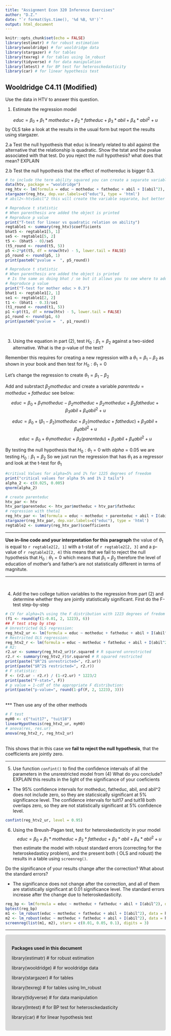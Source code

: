 ```yaml
---
title: "Assignment Econ 320 Inference Exercises"
author: "D.Z."
date: "`r format(Sys.time(), '%d %B, %Y')`"
output: html_document
---
```

```r
knitr::opts_chunk$set(echo = FALSE)
library(estimatr) # for robust estimation
library(wooldridge) # for wooldridge data
library(stargazer) # for tables 
library(texreg) # for tables using lm_robust
library(tidyverse) # for data manipulation
library(lmtest) # for BP test for heterosckedasticity
library(car) # for linear hypothesis test
```

## Wooldridge C4.11 (Modified) 


Use the data in HTV to answer this question. 

1. Estimate the regression model

$$ educ = \beta_0 + \beta_1 *motheduc + \beta_2 *fatheduc + \beta_3 *abil + \beta_4 *abil^2 + u$$
by OLS take a look at the results in the usual form but report the results using stargazer. 

2.a Test the null hypothesis that educ is linearly related to abil against the alternative that the relationship is quadratic. Show the tstat and the pvalue associated with that test. Do you reject the null hypothesis? what does that mean? EXPLAIN

2.b Test the null hypothesis that the effect of mothereduc is bigger 0.3. 

```r
# to include the term ability squared you can create a separate variable or even aesier use the I(function) in the lm command to add the term 
data(htv, package = "wooldridge")
reg_htv <- lm(formula = educ ~ motheduc + fatheduc + abil + I(abil^2), data = htv)
stargazer(reg_htv, dep.var.labels=c("educ"), type = 'html')
# abil2<-htv$abil^2 this will create the variable separate, but better to use I(abil^2)
```
```r
# Reproduce t statistic
# When parenthesis are added the object is printed
# Reproduce p value
print("T-test for linear vs quadratic relation on ability")
regtable1 <- summary(reg_htv)$coefficients
bhat5 <- regtable1[5, 1]
se5 <- regtable1[5, 2]
t5 <- (bhat5 - 0)/se5
(t5_round <- round(t5, 5))
p5 <-2*pt(t5, df = nrow(htv) - 5, lower.tail = FALSE)
p5_round <- round(p5, 1)
print(paste0("pvalue =  ", p5_round))

# Reproduce t statistic
# When parenthesis are added the object is printed
 # Is the same as doing bhat / se but it allows you to see where to add the value if different than zero 
# Reproduce p value
print("T-test for mother educ > 0.3")
bhat1 <- regtable1[2, 1]
se1 <- regtable1[2, 2]
t1 <- (bhat1 - 0.3)/se1
(t1_round <- round(t1, 5))
p1 <-pt(t1, df = nrow(htv) - 5, lower.tail = FALSE)
p1_round <- round(p1, 6)
print(paste0("pvalue =  ", p1_round))
```

<br>

3.  Using the equation in part (2), test $H_0: \beta_1=\beta_2$ against a two-sided alternative. What is the p-value of the test? 

Remember this requires for creating a new regression with a $\theta_1=\beta_1-\beta_2$ as shown in your book and then test for $H_0: \theta_1=0$

 Let's change the regression to create $\theta_1=\beta_1-\beta_2$ 

Add and subrstact $\beta_2 motheduc$ and create a variable $parentedu=motheduc+fatheduc$ see below: 

$$ educ = \beta_0 + \beta_1 motheduc - \beta_2 motheduc + \beta_2 motheduc+ \beta_2 fatheduc + \beta_3 abil + \beta_4 abil^2 + u$$

$$ educ = \beta_0 + (\beta_1 - \beta_2)   motheduc + \beta_2  (motheduc+fatheduc) + \beta_3 abil + \beta_4 abil^2 + u$$
$$ educ = \beta_0 + \theta_1   motheduc + \beta_2  (parentedu) + \beta_3 abil + \beta_4 abil^2 + u$$

By testing the null hypothesis that $H_0:\theta_1=0$ with $alpha=0.05$ we are testing $H_0: \beta_1=\beta_2$ So we just run the regression that has $\theta_1$ as a regressor and look at the t-test for $\theta_1$

```r
#critival Values for alpha=5% and 1% for 1225 degrees of freedom 
print("critical values for alpha 5% and 1% 2 tails")
alpha_2 <- c(0.025, 0.005)
qnorm(alpha_2)

# create parenteduc
htv_par <- htv
htv_par$parenteduc <- htv_par$motheduc + htv_par$fatheduc
# regression with theta1
reg_htv_par <- lm(formula = educ ~ motheduc + parenteduc + abil + I(abil^2), data = htv_par)
stargazer(reg_htv_par, dep.var.labels=c("educ"), type = 'html')
regtable2 <- summary(reg_htv_par)$coefficients
```

***
**Use in-line code and your interpretation for this paragraph** the value of $\theta_1$ is equal to `r regtable2[2, 1]` with a t-stat of `r regtable2[2, 3]` and a p-value of `r regtable2[2, 4]` this means that we fail to reject the null hypothesis that  $H_0:\theta_1=0$ which means that $\beta_1$ = $\beta_2$ therefore the level of education of mother's and father's are not statistically different in terms of magnitute. 

***
<br>

4. 	Add the two college tuition variables to the regression from part (2) and determine whether they are jointly statistically significant. 
First do the F-test step-by-step

```r
# CV for alpha=1% using the F distribution with 1223 degrees of fredom d.f. :
(f1 <- round(qf(1-0.01, 2, 1223), 6))
## F test step by step
# Unrestricted OLS regression:  
reg_htv2_ur <- lm(formula = educ ~ motheduc + fatheduc + abil + I(abil^2) + tuit17 + tuit18, data = htv)
# Restricted OLS regression:
reg_htv2_r <- lm(formula = educ ~ motheduc + fatheduc + abil + I(abil^2), data = htv)
# R2:
r2.ur <- summary(reg_htv2_ur)$r.squared # R squared unrestricted
r2.r <- summary(reg_htv2_r)$r.squared # R squared restricted 
print(paste("$R^2$ unrestricted=", r2.ur))
print(paste("$R^2$ restricted=", r2.r))
# F statistic:
F <- (r2.ur - r2.r) / (1-r2.ur) * 1223/2
print(paste("F-stat=", F))
# p value = 1-cdf of the appropriate F distribution:
print(paste("p-value=", round(1-pf(F, 2, 1223), 3)))
```
<br>
***
Then use any of the other methods
 <br>
```r
# F test 
myH0 <- c("tuit17", "tuit18")
linearHypothesis(reg_htv2_ur, myH0)
# anova(res, res.ur)
anova(reg_htv2_r, reg_htv2_ur)
```


<br> 
This shows that in this case we **fail to reject the null hypothesis**, that the coefficients are jointly zero. 

***
5.  Use function `confint()` to find the confidence intervals of all the parameters in the unsrestricted model from (4) What do you conclude? EXPLAIN this results in the light of the significance of your coeficients

- The 95% confidence intervals for motheduc, fatheduc, abil, and abil^2 does not include zero, so they are staticsically significant at 5% significance level. The confidence intervals for tuit17 and tuit18 both overlaps zero, so they are not statistically significant at 5% confidence level.

```r
confint(reg_htv2_ur, level = 0.95)
```

6. Using the Breush-Pagan test, test for heteroskedasticity in your  model  
$$ educ = \beta_0 + \beta_1 *motheduc + \beta_2 *fatheduc + \beta_3 *abil + \beta_4 *abil^2 + u$$ 
then estimate the model with robust standard errors (correcting for the heteroskedasticy problem), and the present both ( OLS and robust) the results in a table using `screenreg()`. 

Do the significance of your results change after the correction? What about the standard errors?

- The significance does not change after the correction, and all of them are statistically significant at 0.01 significance level. The standard errors increase after the change due to heteroskedasticity.

```r
reg_bp <- lm(formula = educ ~ motheduc + fatheduc + abil + I(abil^2), data = htv)
bptest(reg_bp)
m1 <- lm_robust(educ ~ motheduc + fatheduc + abil + I(abil^2), data = htv, se_type = "classical") %>% extract.lm_robust(include.ci = FALSE)
m2 <- lm_robust(educ ~ motheduc + fatheduc + abil + I(abil^2), data = htv) %>% extract.lm_robust(include.ci = FALSE)
screenreg(list(m1, m2), stars = c(0.01, 0.05, 0.1), digits = 3)
```


***
<style>
div.gray { background-color:#dbdbdb; border-radius: 5px; padding: 20px;}
</style>
<div class = "gray">

**Packages used in this document**

library(estimatr) # for robust estimation

library(wooldridge) # for wooldridge data

library(stargazer) # for tables 

library(texreg) # for tables using lm_robust

library(tidyverse) # for data manipulation

library(lmtest) # for BP test for heterosckedasticity

library(car) # for linear hypothesis test


</div>
<br>
<br>







